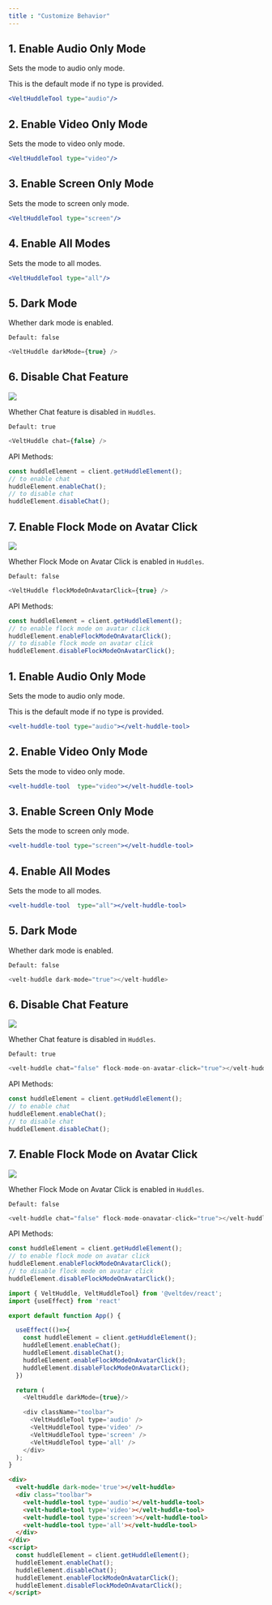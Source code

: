 ```yaml
---
title : "Customize Behavior"
---
```




<Tabs>
    <Tab title="React / Next.js">

## 1. Enable Audio Only Mode
Sets the mode to audio only mode.

This is the default mode if no type is provided.

```jsx
<VeltHuddleTool type="audio"/>
```
## 2. Enable Video Only Mode
Sets the mode to video only mode.

```jsx
<VeltHuddleTool type="video"/>
```
## 3. Enable Screen Only Mode
Sets the mode to screen only mode.

```jsx
<VeltHuddleTool type="screen"/>
```
## 4. Enable All Modes
Sets the mode to all modes.

```jsx
<VeltHuddleTool type="all"/>
```
## 5. Dark Mode
Whether dark mode is enabled.

`Default: false`

```js
<VeltHuddle darkMode={true} />
````

## 6. Disable Chat Feature
![](/images/chat-in-huddle.png)

Whether Chat feature is disabled in `Huddles`.

`Default: true`

```js
<VeltHuddle chat={false} />
```

API Methods:
```jsx
const huddleElement = client.getHuddleElement();
// to enable chat
huddleElement.enableChat();
// to disable chat
huddleElement.disableChat();
```

## 7. Enable Flock Mode on Avatar Click
![](/gifs/huddle-flock.gif)

Whether Flock Mode on Avatar Click is enabled in `Huddles`.

`Default: false`

```js
<VeltHuddle flockModeOnAvatarClick={true} />
```

API Methods:
```jsx
const huddleElement = client.getHuddleElement();
// to enable flock mode on avatar click
huddleElement.enableFlockModeOnAvatarClick();
// to disable flock mode on avatar click
huddleElement.disableFlockModeOnAvatarClick();
```


</Tab>


<Tab title="HTML / Other Frameworks">

## 1. Enable Audio Only Mode
Sets the mode to audio only mode.

This is the default mode if no type is provided.

```jsx
<velt-huddle-tool type="audio"></velt-huddle-tool>
```
## 2. Enable Video Only Mode
Sets the mode to video only mode.

```jsx
<velt-huddle-tool  type="video"></velt-huddle-tool>
```
## 3. Enable Screen Only Mode
Sets the mode to screen only mode.

```jsx
<velt-huddle-tool type="screen"></velt-huddle-tool>
```
## 4. Enable All Modes
Sets the mode to all modes.

```jsx
<velt-huddle-tool  type="all"></velt-huddle-tool>
```
## 5. Dark Mode
Whether dark mode is enabled.

`Default: false`

```js
<velt-huddle dark-mode="true"></velt-huddle>
````

## 6. Disable Chat Feature
![](/images/chat-in-huddle.png)

Whether Chat feature is disabled in `Huddles`.

`Default: true`

```js
<velt-huddle chat="false" flock-mode-on-avatar-click="true"></velt-huddle>
```

API Methods:
```jsx
const huddleElement = client.getHuddleElement();
// to enable chat
huddleElement.enableChat();
// to disable chat
huddleElement.disableChat();
```

## 7. Enable Flock Mode on Avatar Click
![](/gifs/huddle-flock.gif)

Whether Flock Mode on Avatar Click is enabled in `Huddles`.

`Default: false`

```js
<velt-huddle chat="false" flock-mode-onavatar-click="true"></velt-huddle>
```

API Methods:
```jsx
const huddleElement = client.getHuddleElement();
// to enable flock mode on avatar click
huddleElement.enableFlockModeOnAvatarClick();
// to disable flock mode on avatar click
huddleElement.disableFlockModeOnAvatarClick();
```

</Tab>

</Tabs>




<RequestExample>

```js React / Next.js
import { VeltHuddle, VeltHuddleTool} from '@veltdev/react';
import {useEffect} from 'react'

export default function App() {

  useEffect(()=>{
    const huddleElement = client.getHuddleElement();
    huddleElement.enableChat();
    huddleElement.disableChat();
    huddleElement.enableFlockModeOnAvatarClick();
    huddleElement.disableFlockModeOnAvatarClick();
  })

  return (
    <VeltHuddle darkMode={true}/> 

    <div className="toolbar">
      <VeltHuddleTool type='audio' /> 
      <VeltHuddleTool type='video' /> 
      <VeltHuddleTool type='screen' /> 
      <VeltHuddleTool type='all' /> 
    </div>
  );
}
```


```html HTML
<div>
  <velt-huddle dark-mode='true'></velt-huddle>
  <div class="toolbar">
    <velt-huddle-tool type='audio'></velt-huddle-tool> 
    <velt-huddle-tool type='video'></velt-huddle-tool> 
    <velt-huddle-tool type='screen'></velt-huddle-tool> 
    <velt-huddle-tool type='all'></velt-huddle-tool> 
  </div>
</div>
<script>
  const huddleElement = client.getHuddleElement();
  huddleElement.enableChat();
  huddleElement.disableChat();
  huddleElement.enableFlockModeOnAvatarClick();
  huddleElement.disableFlockModeOnAvatarClick();
</script>

```

</RequestExample>
